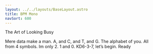 ```yaml
---
layout: ../../layouts/BaseLayout.astro
title: BPM Mono
navSort: 600
---
```



The Art of Looking Busy

Mere data make a man. A, and C, and T, and G. The alphabet of you. All from 4 symbols. Im only 2. 1 and 0. KD6-3-7, let’s begin. Ready

<Counter client:idle />